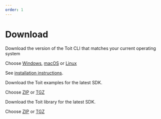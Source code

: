 ```yaml
---
order: 1
---
```


# Download

<Boxes>
<Box title="Toit CLI">

Download the version of the Toit CLI that matches your current operating system

Choose [Windows](https://archive.toit.io/cli/latest/windows/installer), [macOS](https://archive.toit.io/cli/latest/darwin) or [Linux](https://archive.toit.io/cli/latest/linux)

See [installation instructions](../installation/toitcli).

</Box> 

<Box title="Toit Examples">

Download the Toit examples for the latest SDK. 

Choose [ZIP](https://archive.toit.io/sdk/latest/examples/windows) or [TGZ](https://archive.toit.io/sdk/latest/examples/linux)

</Box>

<Box title="Toit SDK Library">

Download the Toit library for the latest SDK. 

Choose [ZIP](https://archive.toit.io/sdk/latest/lib/windows) or [TGZ](https://archive.toit.io/sdk/latest/lib/linux)

</Box>
</Boxes>

